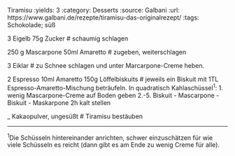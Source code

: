 Tiramisu
:yields: 3
:category: Desserts
:source: Galbani
:url: https://www.galbani.de/rezepte/tiramisu-das-originalrezept/
:tags: Schokolade; süß

3 Eigelb
75g Zucker
# schaumig schlagen

250 g Mascarpone
50ml Amaretto
# zugeben, weiterschlagen

3 Eiklar
# zu Schnee schlagen und unter Marcarpone-Creme heben.

2 Espresso
10ml Amaretto
150g Löffelbiskuits
# jeweils ein Biskuit mit 1TL Espresso-Amaretto-Mischung beträufeln.
  In quadratisch Kahlaschüssel^1^: 1. wenig Mascarpone-Creme auf Boden geben 2.-5. Biskuit - Mascarpone - Biskuit - Maskarpone
  2h kalt stellen

_ Kakaopulver, ungesüßt
# Tiramisu bestäuben

---
^1^Die Schüsseln hintereinander anrichten, schwer einzuschätzen für wie viele Schüsseln es reicht (dann gibt es am Ende zu wenig Creme für alle).
